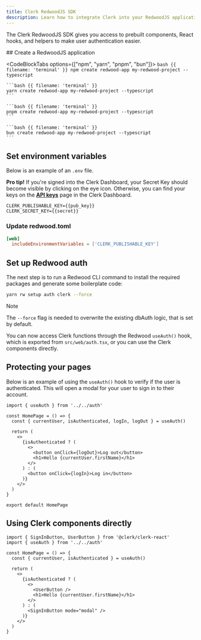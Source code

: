 ```yaml
---
title: Clerk RedwoodJS SDK
description: Learn how to integrate Clerk into your RedwoodJS application using the Clerk RedwoodJS SDK.
---
```


The Clerk RedwoodJS SDK gives you access to prebuilt components, React hooks, and helpers to make user authentication easier.

<Steps>
  ## Create a RedwoodJS application

  <CodeBlockTabs options={["npm", "yarn", "pnpm", "bun"]}>
    ```bash {{ filename: 'terminal' }}
    npm create redwood-app my-redwood-project --typescript
    ```

    ```bash {{ filename: 'terminal' }}
    yarn create redwood-app my-redwood-project --typescript
    ```

    ```bash {{ filename: 'terminal' }}
    pnpm create redwood-app my-redwood-project --typescript
    ```

    ```bash {{ filename: 'terminal' }}
    bun create redwood-app my-redwood-project --typescript
    ```
  </CodeBlockTabs>

  ## Set environment variables

  Below is an example of an `.env` file.

  **Pro tip!** If you're signed into the Clerk Dashboard, your Secret Key should become visible by clicking on the eye icon. Otherwise, you can find your keys on the [**API keys**](https://dashboard.clerk.com/last-active?path=api-keys) page in the Clerk Dashboard.

  ```env {{ filename: '.env' }}
  CLERK_PUBLISHABLE_KEY={{pub_key}}
  CLERK_SECRET_KEY={{secret}}
  ```

  ### Update redwood.toml

  ```toml {{ filename: 'redwood.toml' }}
  [web]
    includeEnvironmentVariables = ['CLERK_PUBLISHABLE_KEY']
  ```

  ## Set up Redwood auth

  The next step is to run a Redwood CLI command to install the required packages and generate some boilerplate code:

  ```sh {{ filename: 'my-redwood-project' }}
  yarn rw setup auth clerk --force
  ```

  > [!NOTE]
  > The `--force` flag is needed to overwrite the existing dbAuth logic, that is set by default.

  You can now access Clerk functions through the Redwood `useAuth()` hook, which is exported from `src/web/auth.tsx`, or you can use the Clerk components directly.

  ## Protecting your pages

  Below is an example of using the `useAuth()` hook to verify if the user is authenticated. This will open a modal for your user to sign in to their account.

  ```tsx {{ filename: 'index.tsx' }}
  import { useAuth } from '../../auth'

  const HomePage = () => {
    const { currentUser, isAuthenticated, logIn, logOut } = useAuth()

    return (
      <>
        {isAuthenticated ? (
          <>
            <button onClick={logOut}>Log out</button>
            <h1>Hello {currentUser.firstName}</h1>
          </>
        ) : (
          <button onClick={logIn}>Log in</button>
        )}
      </>
    )
  }

  export default HomePage
  ```

  ## Using Clerk components directly

  ```tsx {{ filename: 'index.tsx' }}
  import { SignInButton, UserButton } from '@clerk/clerk-react'
  import { useAuth } from '../../auth'

  const HomePage = () => {
    const { currentUser, isAuthenticated } = useAuth()

    return (
      <>
        {isAuthenticated ? (
          <>
            <UserButton />
            <h1>Hello {currentUser.firstName}</h1>
          </>
        ) : (
          <SignInButton mode="modal" />
        )}
      </>
    )
  }
  ```
</Steps>
